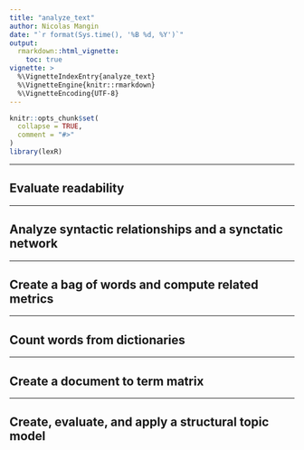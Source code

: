 ```yaml
---
title: "analyze_text"
author: Nicolas Mangin
date: "`r format(Sys.time(), '%B %d, %Y')`"
output:
  rmarkdown::html_vignette:
    toc: true
vignette: >
  %\VignetteIndexEntry{analyze_text}
  %\VignetteEngine{knitr::rmarkdown}
  %\VignetteEncoding{UTF-8}
---
```


```r
knitr::opts_chunk$set(
  collapse = TRUE,
  comment = "#>"
)
library(lexR)
```



*************

## Evaluate readability




*************

## Analyze syntactic relationships and a synctatic network




*************

## Create a bag of words and compute related metrics




*************

## Count words from dictionaries




*************

## Create a document to term matrix




*************

## Create, evaluate, and apply a structural topic model


